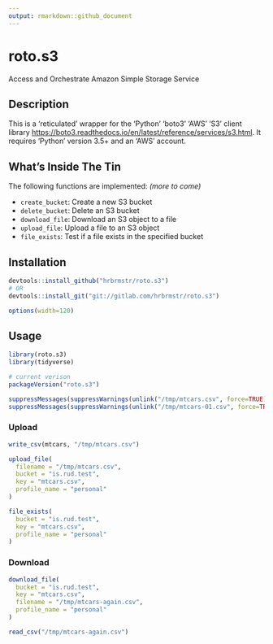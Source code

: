 ```yaml
---
output: rmarkdown::github_document
---
```


# roto.s3

Access and Orchestrate Amazon Simple Storage Service

## Description

This is a 'reticulated' wrapper for the 'Python' 'boto3' 'AWS' 'S3' client library <https://boto3.readthedocs.io/en/latest/reference/services/s3.html>. It requires 'Python' version 3.5+ and an 'AWS' account.

## What's Inside The Tin

The following functions are implemented: _(more to come)_

- `create_bucket`:	Create a new S3 bucket
- `delete_bucket`:	Delete an S3 bucket
- `download_file`:	Download an S3 object to a file
- `upload_file`:	Upload a file to an S3 object
- `file_exists`:  Test if a file exists in the specified bucket

## Installation

```r
devtools::install_github("hrbrmstr/roto.s3")
# OR
devtools::install_git("git://gitlab.com/hrbrmstr/roto.s3")
```

```r
options(width=120)
```

## Usage

```r
library(roto.s3)
library(tidyverse)

# current verison
packageVersion("roto.s3")

```

```r
suppressMessages(suppressWarnings(unlink("/tmp/mtcars.csv", force=TRUE)))
suppressMessages(suppressWarnings(unlink("/tmp/mtcars-01.csv", force=TRUE)))
```

### Upload

```r
write_csv(mtcars, "/tmp/mtcars.csv")

upload_file(
  filename = "/tmp/mtcars.csv", 
  bucket = "is.rud.test", 
  key = "mtcars.csv",
  profile_name = "personal"
)

file_exists(
  bucket = "is.rud.test", 
  key = "mtcars.csv", 
  profile_name = "personal"
)
```

### Download

```r
download_file(
  bucket = "is.rud.test", 
  key = "mtcars.csv", 
  filename = "/tmp/mtcars-again.csv", 
  profile_name = "personal"
)

read_csv("/tmp/mtcars-again.csv")
```




